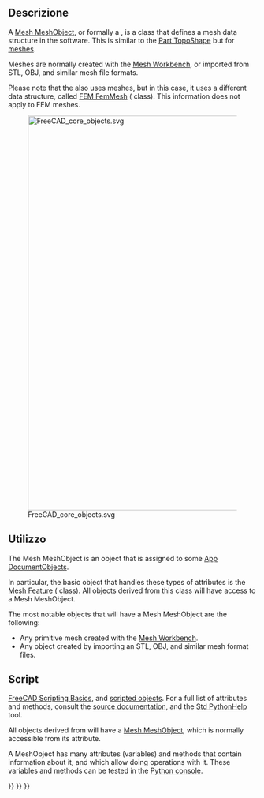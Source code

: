 <languages/>

==Descrizione==

A [[Mesh_MeshObject|Mesh MeshObject]], or formally a {{incode|Mesh::MeshObject}}, is a class that defines a mesh data structure in the software. This is similar to the [[Part_TopoShape|Part TopoShape]] but for [[Mesh|meshes]].

Meshes are normally created with the [[Mesh_Workbench|Mesh Workbench]], or imported from STL, OBJ, and similar mesh file formats.

Please note that the {{Button|[[Image:Workbench_FEM.svg|16px]] [[FEM_Workbench|FEM Workbench]]}} also uses meshes, but in this case, it uses a different data structure, called [[FEM_Mesh|FEM FemMesh]] ({{incode|Fem::FemMesh}} class). This information does not apply to FEM meshes.

[[File:FreeCAD_core_objects.svg|800px]]

{{Caption|Simplified diagram of the relationships between the core objects in the program. The {{incode|Mesh::MeshObject}} class is embedded in the {{incode|Mesh::Feature}} object and from there it is propagated to all objects that are derived from it.}}

== Utilizzo ==

The Mesh MeshObject is an object that is assigned to some [[App_DocumentObject|App DocumentObjects]].

In particular, the basic object that handles these types of attributes is the [[Mesh_Feature|Mesh Feature]] ({{incode|Mesh::Feature}} class). All objects derived from this class will have access to a Mesh MeshObject.

The most notable objects that will have a Mesh MeshObject are the following:
* Any primitive mesh created with the [[Mesh_Workbench|Mesh Workbench]].
* Any object created by importing an STL, OBJ, and similar mesh format files.

== Script ==

{{Emphasis|See also:}} [[FreeCAD_Scripting_Basics|FreeCAD Scripting Basics]], and [[Scripted_objects|scripted objects]]. For a full list of attributes and methods, consult the [[Source_documentation|source documentation]], and the [[Std_PythonHelp|Std PythonHelp]] tool.

All objects derived from {{incode|Mesh::Feature}} will have a [[Mesh_MeshObject|Mesh MeshObject]], which is normally accessible from its {{incode|Mesh}} attribute.

{{Code|code=
import FreeCAD as App

doc = App.newDocument()
obj = App.ActiveDocument.addObject("Mesh::Cube", "Cube")
App.ActiveDocument.recompute()
print(obj.Mesh)
}}

A MeshObject has many attributes (variables) and methods that contain information about it, and which allow doing operations with it. These variables and methods can be tested in the [[Python_console|Python console]].

{{Code|code=
print(obj.Mesh.Area)
print(obj.Mesh.BoundBox)
print(obj.Mesh.CountPoints)
print(obj.Mesh.Volume)

obj.Mesh.copy()
obj.Mesh.countComponents()
obj.Mesh.getEigenSystem()
obj.Mesh.write("my_file.stl")
}}


{{Mesh Tools navi{{#translation:}}}}
{{Document objects navi{{#translation:}}}}
{{Userdocnavi{{#translation:}}}}